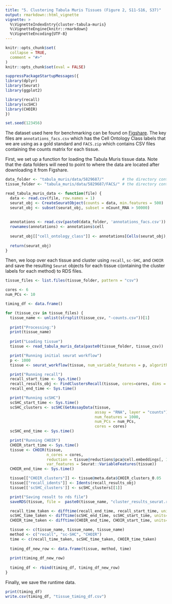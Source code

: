 ```yaml
---
title: "5. Clustering Tabula Muris Tissues (Figure 2, S11-S16, S37)"
output: rmarkdown::html_vignette
vignette: >
  %\VignetteIndexEntry{cluster-tabula-muris}
  %\VignetteEngine{knitr::rmarkdown}
  %\VignetteEncoding{UTF-8}
---
```


```r
knitr::opts_chunk$set(
  collapse = TRUE,
  comment = "#>"
)
knitr::opts_chunk$set(eval = FALSE)


```

```r
suppressPackageStartupMessages({
library(dplyr)
library(Seurat)
library(ggplot2)

library(recall)
library(scSHC)
library(CHOIR)
})

set.seed(123456)
```

The dataset used here for benchmarking can be found on [Figshare](https://figshare.com/articles/dataset/Single-cell_RNA-seq_data_from_Smart-seq2_sequencing_of_FACS_sorted_cells/5715040). The key files are `annotations_facs.csv` which has the Cell Ontology Class labels that we are using as a gold standard and `FACS.zip` which contains CSV files containing the counts matrix for each tissue.


First, we set up a function for loading the Tabula Muris tissue data. Note that the data folders will need to point to where the data are located after downloading it from Figshare.
```r
data_folder <- "tabula_muris/data/5829687/"        # the directory containing annotations_facs.csv
tissue_folder <- "tabula_muris/data/5829687/FACS/" # the directory containing the files in FACS.zip

read_tabula_muris_data <- function(file) {
  data <- read.csv(file, row.names = 1)
  seurat_obj <- CreateSeuratObject(counts = data, min.features = 500)
  seurat_obj <- subset(seurat_obj, subset = nCount_RNA > 50000)
  
  
  annotations <- read.csv(paste0(data_folder, 'annotations_facs.csv'))
  rownames(annotations) <- annotations$cell
  
  seurat_obj[["cell_ontology_class"]] <- annotations[Cells(seurat_obj),]$cell_ontology_class
  
  return(seurat_obj)
}

```

Then, we loop over each tissue and cluster using `recall`, `sc-SHC`, and `CHOIR` and save the resulting `Seurat` objects for each tissue c(ontaining the cluster labels for each method) to RDS files.
```r
tissue_files <- list.files(tissue_folder, pattern = "csv")

cores <- 6
num_PCs <- 10

timing_df <- data.frame()

for (tissue_csv in tissue_files) {
  tissue_name <- unlist(strsplit(tissue_csv, "-counts.csv"))[1]
  
  print("Processing:")
  print(tissue_name)
  
  print("Loading tissue")
  tissue <- read_tabula_muris_data(paste0(tissue_folder, tissue_csv))

  print("Running initial seurat workflow")
  p <- 1000
  tissue <- seurat_workflow(tissue, num_variable_features = p, algorithm="louvain", resolution_param = 0.8)

  print("Running recall")
  recall_start_time <- Sys.time()
  recall_results_obj <- FindClustersRecall(tissue, cores=cores, dims = 1:num_PCs)
  recall_end_time <- Sys.time()

  print("Running scSHC")
  scSHC_start_time <- Sys.time()
  scSHC_clusters <- scSHC(GetAssayData(tissue,
                                       assay = "RNA", layer = "counts")[Seurat::VariableFeatures(tissue),],
                                       num_features = 1000,
                                       num_PCs = num_PCs,
                                       cores = cores)
  scSHC_end_time <- Sys.time()

  print("Running CHOIR")
  CHOIR_start_time <- Sys.time()
  tissue <- CHOIR(tissue, 
                  n_cores = cores,
                  reduction = tissue@reductions$pca@cell.embeddings[, 1:num_PCs],
                  var_features = Seurat::VariableFeatures(tissue))
  CHOIR_end_time <- Sys.time()

  tissue[["CHOIR_clusters"]] <- tissue@meta.data$CHOIR_clusters_0.05
  tissue[["recall_idents"]] <- Idents(recall_results_obj)
  tissue[['scSHC_clusters']] <- scSHC_clusters[[1]]

  print("Saving result to rds file")
  saveRDS(tissue, file =  paste0(tissue_name, "cluster_results_seurat.rds"))

  recall_time_taken <- difftime(recall_end_time, recall_start_time, units="mins")
  scSHC_time_taken <- difftime(scSHC_end_time, scSHC_start_time, units="mins")
  CHOIR_time_taken <- difftime(CHOIR_end_time, CHOIR_start_time, units="mins")

  tissue <- c(tissue_name, tissue_name, tissue_name)
  method <- c("recall", "sc-SHC", "CHOIR")
  time <- c(recall_time_taken, scSHC_time_taken, CHOIR_time_taken)
  
  timing_df_new_row <- data.frame(tissue, method, time)
  
  print(timing_df_new_row)
  
  timing_df <- rbind(timing_df, timing_df_new_row)
}
```

Finally, we save the runtime data.
```r
print(timing_df)
write.csv(timing_df, "tissue_timing_df.csv")
```